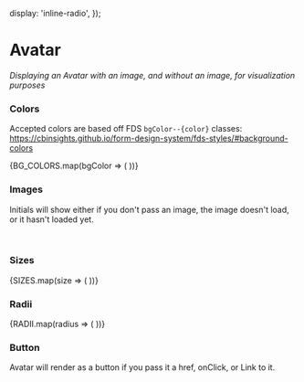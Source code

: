 

  display: 'inline-radio',
});

<Meta title="Media|Avatar" decorators={[withKnobs]} component={Avatar} />

# Avatar

<Story name="Knobs">
  <StoryWrapper>
    <StoryItem>
      <Avatar
        bgColor={options('bgColor', arrayToOptions(BG_COLORS), undefined, {
          display: 'inline-radio',
        })}
        radius={options('radius', arrayToOptions(RADII), undefined, {
          display: 'inline-radio',
        })}
        size={options('size', arrayToOptions(SIZES), undefined, {
          display: 'inline-radio',
        })}
        name={text('name', 'Samuel Jackson')}
        imgUrl={text('imgUrl', undefined)}
        initialsLength={options('initials', arrayToOptions(INITIALS_LENGTH), undefined, {
          display: 'inline-radio',
        })}
      />
    </StoryItem>
    <StoryItem>
      <Avatar
        bgColor={options('bgColor', arrayToOptions(BG_COLORS), undefined, {
          display: 'inline-radio',
        })}
        radius={options('radius', arrayToOptions(RADII), undefined, {
          display: 'inline-radio',
        })}
        size={options('size', arrayToOptions(SIZES), undefined, {
          display: 'inline-radio',
        })}
        name={text('name', 'Samuel Jackson')}
        imgUrl="http://placeimg.com/80/81/animals"
        initialsLength={options('initials', arrayToOptions(INITIALS_LENGTH), undefined, {
          display: 'inline-radio',
        })}
      />
    </StoryItem>
  </StoryWrapper>
</Story>

_Displaying an Avatar with an image, and without an image, for visualization purposes_

<Props of={Avatar} />

### Colors
Accepted colors are based off FDS `bgColor--{color}` classes: https://cbinsights.github.io/form-design-system/fds-styles/#background-colors

<Preview>
  <Story name="Colors">
    <StoryWrapper>
      <StoryItem>
        <Avatar name="default" />
      </StoryItem>
      {BG_COLORS.map(bgColor => (
        <StoryItem>
          <Avatar name={`${bgColor.slice(0,1)} ${bgColor.slice(1,2)}`} bgColor={bgColor} />
        </StoryItem>
      ))}
      <br />
    </StoryWrapper>
  </Story>
</Preview>

### Images
Initials will show either if you don't pass an image, the image doesn't load, or it hasn't loaded yet.

<Preview>
  <Story name="Variations">
    <StoryWrapper>
      <StoryItem>
        <Avatar name="Hello Impecable" imgUrl="http://placeimg.com/80/81/animals" />
      </StoryItem>
      <StoryItem>
        <Avatar name="Hello Impecable" imgUrl="invalid url" />
      </StoryItem>
      <br />
    </StoryWrapper>
  </Story>
</Preview>

### Sizes

<Preview>
  <Story name="Sizes">
    <StoryWrapper>
      {SIZES.map(size => (
        <StoryItem>
          <Avatar name="Hello Impecable " size={size} />
        </StoryItem>
      ))}
      <br />
    </StoryWrapper>
  </Story>
</Preview>

### Radii

<Preview>
  <Story name="Radii">
    <StoryWrapper>
      {RADII.map(radius => (
        <StoryItem>
          <Avatar name="Hello Impecable " radius={radius} />
        </StoryItem>
      ))}
    </StoryWrapper>
  </Story>
</Preview>

### Button

Avatar will render as a button if you pass it a href, onClick, or Link to it.

<Preview>
  <Story name="Button">
    <StoryWrapper>
      <StoryItem>
        <Avatar name="Hello Impecable" href="#" />
      </StoryItem>
      <StoryItem>
        <Avatar name="Hello Impecable" onClick={action('avatar-click')} />
      </StoryItem>
      <StoryItem>
        <Avatar name="Hello Impecable" imgUrl="http://placeimg.com/80/81/animals" href="#" />
      </StoryItem>
    </StoryWrapper>
  </Story>
</Preview>